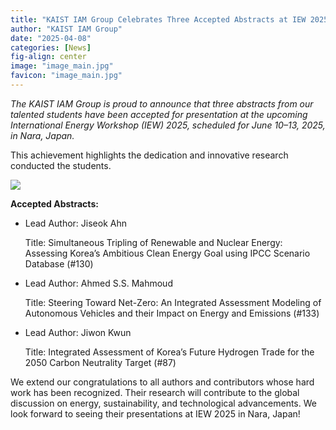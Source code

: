 ```yaml
---
title: "KAIST IAM Group Celebrates Three Accepted Abstracts at IEW 2025!"
author: "KAIST IAM Group"
date: "2025-04-08"
categories: [News]
fig-align: center
image: "image_main.jpg"
favicon: "image_main.jpg"
---
```


*The KAIST IAM Group is proud to announce that three abstracts from our talented students have been accepted for presentation at the upcoming International Energy Workshop (IEW) 2025, scheduled for June 10–13, 2025, in Nara, Japan.*

This achievement highlights the dedication and innovative research conducted the students.​

![](image_main.jpg){fig-align="center"}

**Accepted Abstracts:**

-   Lead Author: Jiseok Ahn

    Title: Simultaneous Tripling of Renewable and Nuclear Energy: Assessing Korea’s Ambitious Clean Energy Goal using IPCC Scenario Database (#130)

-   Lead Author: Ahmed S.S. Mahmoud

    Title: Steering Toward Net-Zero: An Integrated Assessment Modeling of Autonomous Vehicles and their Impact on Energy and Emissions (#133)

-   Lead Author: Jiwon Kwun

    Title: Integrated Assessment of Korea’s Future Hydrogen Trade for the 2050 Carbon Neutrality Target (#87)

We extend our congratulations to all authors and contributors whose hard work has been recognized. Their research will contribute to the global discussion on energy, sustainability, and technological advancements. We look forward to seeing their presentations at IEW 2025 in Nara, Japan!​
